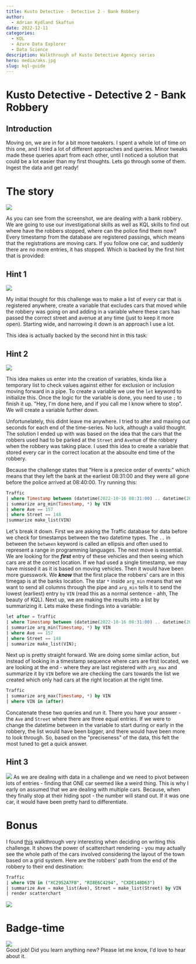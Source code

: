 ```yaml
---
title: Kusto Detective - Detective 2 - Bank Robbery
author:
  - Adrian Kydland Skaftun
date: 2022-12-11
categories:
  - KQL
  - Azure Data Explorer
  - Data Science
description: Walkthrough of Kusto Detective Agency series
hero: media/aks.jpg
slug: kql-guide
---
```

# Kusto Detective - Detective 2 - Bank Robbery
## Introduction
Moving on, we are in for a bit more tweakers. I spent a whole lot of time on this one, and I tried a lot of different approaches and queries. Minor tweaks made these queries apart from each other, until I noticed a solution that could be a lot easier than my first thoughts. Lets go through some of them. Ingest the data and get ready!

# The story
![](media/20221121122344.png)  

As you can see from the screenshot, we are dealing with a bank robbery. We are going to use our investigational skills as well as KQL skills to find out where have the robbers stopped, where can the police find them now? Every timestamp from the database are registered passings, which means that the registrations are moving cars. If you follow one car, and suddenly there are no more entries, it has stopped. Which is backed by the first hint that is provided:

## Hint 1
![](media/20221121133534.png)  

My initial thought for this challenge was to make a list of every car that is registered anywhere, create a variable that excludes cars that moved while the robbery was going on and adding in a variable where these cars has passed the correct street and avenue at any time (just to keep it more open). Starting wide, and narrowing it down is an approach I use a lot.

This idea is actually backed by the second hint in this task:
## Hint 2
![](media/20221121133636.png)  


This idea makes us enter into the creation of variables, kinda like a temporary list to check values against either for exclusion or inclusion moving forward in a pipe. To create a variable we use the `let` keyword to initialize this. Once the logic for the variable is done, you need to use `;` to finish it up. "Hey, I'm done here, and if you call me I know where to stop". We will create a variable further down.

Unfortunelately, this didnt leave me anywhere. I tried to alter and maxing out seconds for each end of the time-series. No luck, although a valid thought. The solution I ended up with was based on the idea that the cars that the robbers used had to be parked at the `Street` and `Ave`nue of the robbery when the robbery was taking place. I used this idea to create a variable that stored every car in the correct location at the absoulte end time of the robbery. 

Because the challenge states that "Here is a precice order of events:" which means that they left the bank at the earliest 08:31:00 and they were all gone before the police arrived at 08:40:00. Try running this:

```sql 
Traffic
| where Timestamp between (datetime(2022-10-16 08:31:00) .. datetime(2022-10-16 08:40:00))
| summarize arg_min(Timestamp, *) by VIN
| where Ave == 157
| where Street == 148
|summarize make_list(VIN)
```

Let's break it down. First we are asking the Traffic database for data before we check for timestamps between the two datetime types. The `..` in between the `between` keyword is called an ellipsis and often used to represent a range in programming languages. The next move is essential. We are looking for the ***first*** entry of these vehicles and then seeing which cars are at the correct location. If we had used a single timestamp, we may have missed it as it is based on moving vehicles. Then it would have been more guesswork. We ***know*** that the first place the robbers' cars are in this timegap is at the banks location. The star `*` inside `arg_min` means that we want to send all columns through the pipe and `arg_min` tells it to send the lowest (earliest) entry `by` `VIN` (read this as a normal sentence - ahh, The beauty of KQL). Next up, we are making the results into a list by summarizing it. Lets make these findings into a variable:

```sql 
let after = Traffic
| where Timestamp between (datetime(2022-10-16 08:31:00) .. datetime(2022-10-16 08:40:00))
| summarize arg_min(Timestamp, *) by VIN
| where Ave == 157
| where Street == 148
| summarize make_list(VIN);
```

Next up is pretty straight forward. We are doing some similar action, but instead of looking in a timestamp sequence where cars are first located, we are looking at the end - where they are last registered with `arg_max` and summarize it by `VIN` before we are checking the cars towards the list we created which only had cars at the right location at the right time.

```sql
Traffic
| summarize arg_max(Timestamp, *) by VIN
| where VIN in (after)
```

Concatenate these two queries and run it. There you have your answer - the `Ave` and `Street` where there are three equal entries. If we were to change the datetime between in the variable to start during or early in the robbery, the list would have been bigger, and there would have been more to look through. So, based on the "preciseness" of the data, this felt the most tuned to get a quick answer. 



## Hint 3
![](media/20221121133934.png)
As we are dealing with data in a challenge and we need to pivot between lots of entries - finding that ONE car seemed like a weird thing. This is why I early on assumed that we are dealing with multiple cars. Because, when they finally stop at their hiding spot - the number will stand out. If it was one car, it would have been pretty hard to differentiate.

# Bonus
I found [this](https://www.opsman.co.za/kusto-detective-agency-challenge-3-bank-robbery/) walkthrough very interesting when deciding on writing this challenge. It shows the power of scatterchart rendering -  you may actually see the whole path of the cars involved considering the layout of the town based on a grid system. Here are the robbers' path from the end of the robbery to their end destination:

```sql
Traffic
| where VIN in ("XC2952A7FB", "RI8E6C4294", "CXDE148D63")
| summarize Ave = make_list(Ave), Street = make_list(Street) by VIN
| render scatterchart 
```

![](media/20221125000248.png)  

# Badge-time
![](media/20221121134205.png)  
Good job! Did you learn anything new? Please let me know, I'd love to hear about it.